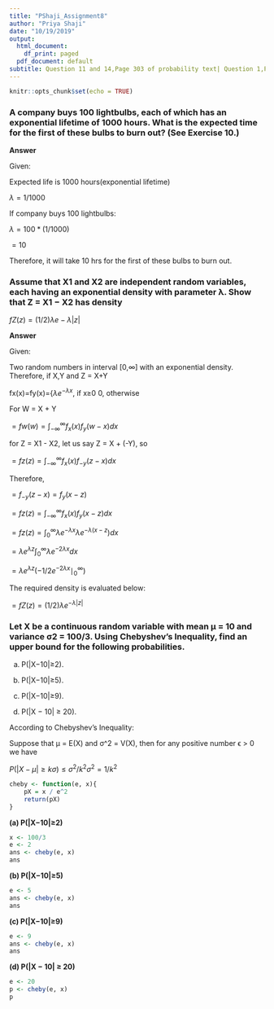 ```yaml
---
title: "PShaji_Assignment8"
author: "Priya Shaji"
date: "10/19/2019"
output:
  html_document:
    df_print: paged
  pdf_document: default
subtitle: Question 11 and 14,Page 303 of probability text| Question 1,Page 320-321
---
```


```r
knitr::opts_chunk$set(echo = TRUE)
```

###  A company buys 100 lightbulbs, each of which has an exponential lifetime of 1000 hours. What is the expected time for the first of these bulbs to burn out? (See Exercise 10.)

<strong> Answer </strong>

Given: 

Expected life is 1000 hours(exponential lifetime)

$λ = 1/1000$

If company buys 100 lightbulbs:

$λ = 100*(1/1000)$

$= 10$

Therefore, it will take 10 hrs for the first of these bulbs to burn out.


### Assume that X1 and X2 are independent random variables, each having an exponential density with parameter λ. Show that Z = X1 − X2 has density

$fZ(z)=(1/2)λe−λ|z|$

<strong> Answer </strong>

Given:

Two random numbers in interval [0,∞] with an exponential density. Therefore, if X,Y and Z = X+Y

fx(x)=fy(x)={$λe^{−λx}$,   if x≥0
              0,           otherwise
 
 
For W = X + Y

$= fw(w)= ∫_{-∞}^{∞}f_{x}(x)f_{y}(w−x)dx$

 
for Z = X1 - X2, let us say Z = X + (-Y), so

$= fz(z)=∫^{∞}_{−∞}f_{x}(x)f_{−y}(z−x)dx$

Therefore,

$= f_{−y}(z−x)=f_{y}(x−z)$
 
$= fz(z)=∫^{∞}_{−∞}f_{x}(x)f_{y}(x−z)dx$
 
$= fz(z)=∫^{∞}_{0}λe^{−λx}λe^{−λ(x−z})dx$
 
$= λe^{λz}∫^{∞}_0λe^{−2λx}dx$
 
$= λe^{λz}(−1/2e^{−2λx}∣^{∞}_{0})$

The required density is evaluated below:

$= fZ(z)=(1/2)λe^{−λ|z|}$
 

### Let X be a continuous random variable with mean μ = 10 and variance σ2 = 100/3. Using Chebyshev’s Inequality, find an upper bound for the following probabilities.

(a) P(|X−10|≥2). 

(b) P(|X−10|≥5). 

(c) P(|X−10|≥9).

(d) P(|X − 10| ≥ 20).

According to Chebyshev’s Inequality:

Suppose that μ = E(X) and σ^2 = V(X), then for any positive number ϵ > 0 we have

$P(|X−μ|≥kσ)≤σ^2/k^2σ^2=1/k^2$
 
```r
cheby <- function(e, x){
    pX = x / e^2
    return(pX)
}
```


<strong>(a) P(|X−10|≥2)</strong>


```r
x <- 100/3
e <- 2
ans <- cheby(e, x)
ans
```


<strong>(b) P(|X−10|≥5)</strong>


```r
e <- 5
ans <- cheby(e, x)
ans
```


<strong>(c) P(|X−10|≥9)</strong>


```r
e <- 9
ans <- cheby(e, x)
ans
```


<strong>(d) P(|X − 10| ≥ 20)</strong>


```r
e <- 20
p <- cheby(e, x)
p
```







